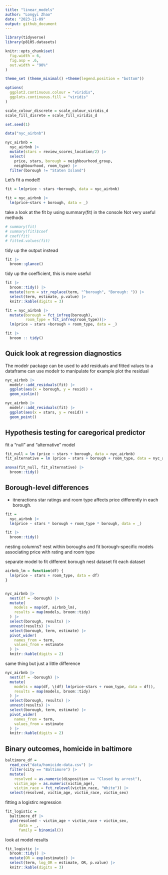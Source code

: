 ```yaml
---
title: "linear_models"
author: "Longyi Zhao"
date: "2023-11-09"
output: github_document
---
```

```r
library(tidyverse)
library(p8105.datasets)

knitr::opts_chunk$set(
  fig.width = 6,
  fig.asp = .6, 
  out.width = "90%"
)

theme_set (theme_minimal() +theme(legend.position = "bottom"))

options(
  ggplot2.continuous.colour = "viridis", 
  ggplots.continuous.fill = "viridis"
)

scale_colour_discrete = scale_colour_viridis_d
scale_fill_disrete = scale_fill_viridis_d

set.seed(1)
```

```r
data("nyc_airbnb")

nyc_airbnb = 
  nyc_airbnb |>
  mutate(stars = review_scores_location/2) |>
  select(
    price, stars, borough = neighbourhood_group, 
    neighbourhood, room_type) |>
  filter(borough != "Staten Island")
```

Let's fit a model!!
```r
fit = lm(price ~ stars +borough, data = nyc_airbnb)
```

```r
fit = nyc_airbnb |>
  lm(price~stars + borough, data = _)
```

take a look at the fit by using summary(fit) in the console
Not very useful methods
```r
# summary(fit)
# summary(fit)$coef
# coef(fit)
# fitted.values(fit)
```

tidy up the output instead
```r
fit |>
  broom::glance()
```

tidy up the coefficient, this is more useful 
```r
fit |>
  broom::tidy() |>
  mutate(term = str_replace(term, "^borough", "Borough: ")) |>
  select(term, estimate, p.value) |>
  knitr::kable(digits = 3)
```

```r
fit = nyc_airbnb |>
  mutate(borough = fct_infreq(borough), 
         room_type = fct_infreq(room_type))|>
  lm(price ~ stars +borough + room_type, data = _) 

fit |>
  broom :: tidy()
```

## Quick look at regression diagnostics

The modelr package can be used to add residuals and fitted values to a dataframe
can use modelr to manipulate 
for example plot the residual 
```r
nyc_airbnb |>
  modelr::add_residuals(fit) |>
  ggplot(aes(x = borough, y = resid)) +
  geom_violin() 

nyc_airbnb |>
  modelr::add_residuals(fit) |>
  ggplot(aes(x = stars, y = resid)) +
  geom_point() 

```

## Hypothesis testing for caregorical predictor

fit a "null" and "alternative" model 

```r
fit_null = lm (price ~ stars + borough, data = nyc_airbnb)
fit_alternative = lm (price ~ stars + borough + room_type, data = nyc_airbnb)

anova(fit_null, fit_alternative) |>
  broom::tidy()
```

## Borough-level differences
* itneractions
star ratings and room type affects price differently in each borough. 
```r
fit = 
  nyc_airbnb |>
  lm(price ~ stars * borough + room_type * borough, data = _)

fit |>
  broom::tidy()
```

nesting columns? 
nest within boroughs and fit borough-specific models associating price with rating and room type

separate model to fit different borough
nest dataset
fit each dataset
```r
airbnb_lm = function(df) {
  lm(price ~ stars + room_type, data = df)
}


nyc_airbnb |>
  nest(df = -borough) |>
  mutate(
    models = map(df, airbnb_lm), 
    results = map(models, broom::tidy)
  ) |>
  select(borough, results) |>
  unnest(results) |>
  select(borough, term, estimate) |>
  pivot_wider(
    names_from = term, 
    values_from = estimate
  ) |>
  knitr::kable(digits = 2)
```

same thing but just a little difference

```r
nyc_airbnb |>
  nest(df = -borough) |>
  mutate(
    models = map(df, \(df) lm(price~stars + room_type, data = df)), 
    results = map(models, broom::tidy)
  ) |>
  select(borough, results) |>
  unnest(results) |>
  select(borough, term, estimate) |>
  pivot_wider(
    names_from = term, 
    values_from = estimate
  ) |>
  knitr::kable(digits = 2)
```

## Binary outcomes, homicide in baltimore 
```r
baltimore_df = 
  read_csv("data/homicide-data.csv") |> 
  filter(city == "Baltimore") |> 
  mutate(
    resolved = as.numeric(disposition == "Closed by arrest"),
    victim_age = as.numeric(victim_age),
    victim_race = fct_relevel(victim_race, "White")) |> 
  select(resolved, victim_age, victim_race, victim_sex)
```

fitting a logistirc regression 

```r
fit_logistic = 
  baltimore_df |> 
  glm(resolved ~ victim_age + victim_race + victim_sex, 
      data = _, 
      family = binomial()) 
```

look at model results
```r
fit_logistic |> 
  broom::tidy() |> 
  mutate(OR = exp(estimate)) |>
  select(term, log_OR = estimate, OR, p.value) |> 
  knitr::kable(digits = 3)
```



















